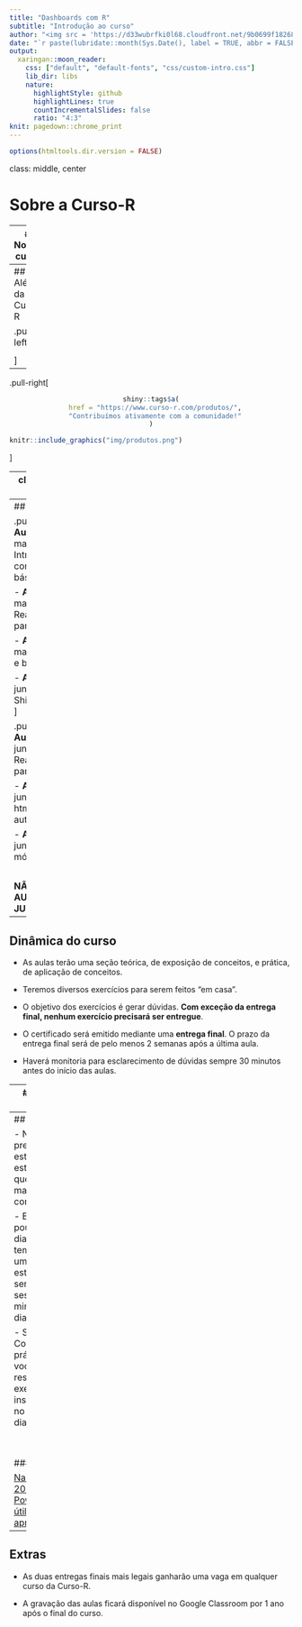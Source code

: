 ```yaml
---
title: "Dashboards com R"
subtitle: "Introdução ao curso"
author: "<img src = 'https://d33wubrfki0l68.cloudfront.net/9b0699f18268059bdd2e5c21538a29eade7cbd2b/67e5c/img/logo/cursor1-5.png' width = '30%'>"
date: "`r paste(lubridate::month(Sys.Date(), label = TRUE, abbr = FALSE, locale = 'pt_BR.UTF-8'), 'de', lubridate::year(Sys.Date()))`"
output:
  xaringan::moon_reader:
    css: ["default", "default-fonts", "css/custom-intro.css"]
    lib_dir: libs
    nature:
      highlightStyle: github
      highlightLines: true
      countIncrementalSlides: false
      ratio: "4:3"
knit: pagedown::chrome_print
---
```


```r
options(htmltools.dir.version = FALSE)
```

class: middle, center

# Sobre a Curso-R

---
## Nossos cursos

```r
templatesR6::criar_slide_nossos_cursos()
```

---
## Além da Curso-R

.pull-left[
```r
knitr::include_graphics("img/logo_r6.png")
```

<center style = "font-family: Noto Sans KR, sans-serif; color: #f26b61; font-weight: bold;">
Projetos de análise estatística
<br><br>
Modelagem preditiva
<br><br>
Aplicativos e dashboards em Shiny
<br><br>
Web scraping
<br><br>
Treinamentos in-company
</center>

]

--

.pull-right[

<center>
```r
shiny::tags$a(
  href = "https://www.curso-r.com/produtos/",
  "Contribuímos ativamente com a comunidade!"
)
```
</center>

```r
knitr::include_graphics("img/produtos.png")
```
]

---
class: middle, center

# Sobre o curso

---
## Cronograma

.pull-left[
- **Aula 1**: 24 de maio
  - Introdução e conceitos básicos

- **Aula 2**: 27 de maio
  - Reatividade - parte 1

- **Aula 3**: 31 de maio
  - Layouts e boostrap

- **Aula 4**: 7 de junho
  - Shinydashboard
]

.pull-right[
- **Aula 5**: 10 de junho
  - Reatividade - parte 2

- **Aula 6**: 14 de junho
  - htmlwidgets e auth0

- **Aula 7**: 17 de junho
  - módulos
  
<br>

**NÃO HAVERÁ AULA DIA 3 DE JUNHO**
]


---
## Dinâmica do curso

- As aulas terão uma seção teórica, de exposição de conceitos, e prática, de aplicação de conceitos.

- Teremos diversos exercícios para serem feitos "em casa".

- O objetivo dos exercícios é gerar dúvidas. **Com exceção da entrega final, nenhum exercício precisará ser entregue**.

- O certificado será emitido mediante uma **entrega final**. O prazo da entrega final será de pelo menos 2 semanas após a última aula.

- Haverá monitoria para esclarecimento de dúvidas sempre 30 minutos antes do início das aulas.

---
## Tirando dúvidas

- **Não existe dúvida idiota**.
 
- Nem sempre é trivial fazer a pergunta certa para que outra pessoa esclareça a sua dúvida. Neste curso, **vamos mostrar melhores práticas na hora de fazer perguntas sobre programação**.
 
- Fora do horário de aula ou monitoria:
  - perguntas gerais sobre o curso deverão ser feitas no Classroom.
  - perguntas sobre R ou Shiny, principalmente as que envolverem código, deverão ser enviadas no [nosso discourse](https://discourse.curso-r.com/).
     
- [Veja aqui dicas de como fazer uma boa pergunta](https://discourse.curso-r.com/t/como-escrever-uma-boa-pergunta/542).

---
## Pratique

- Não se preocupe com estilos de estudo. Use o que te deixar mais confortável.

- Estude um pouco todo dia. Se você tem apenas uma hora para estudar na semana, faça 3 sessões de 20 minutos em dias diferentes.

- Se teste! Coloque em prática o que você aprendeu resolvendo exercícios ou inserindo o R no seu dia-a-dia.

<br>
<br>

### Referência

[Nahurhodo 205 - Powerpoint é útil para a aprendizagem?](https://www.b9.com.br/shows/naruhodo/naruhodo-205-powerpoint-e-util-para-a-aprendizagem/)

---
## Extras

- As duas entregas finais mais legais ganharão uma vaga em qualquer curso da Curso-R.

- A gravação das aulas ficará disponível no Google Classroom por 1 ano após o final do curso.

